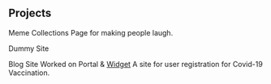 ## Projects

<ProjectCard title="Meme Collection Page" link="https://memecollections.netlify.app" bg="linear-gradient(to right, #D4145A 0%, #FBB03B 100%)">
Meme Collections Page for making people laugh.
</ProjectCard>

<ProjectCard title="Dummy Site" link="https://dummysites.netlify.app" bg="linear-gradient(to right, #662D8C 0%, #ED1E79
 100%)">
Dummy Site
</ProjectCard>

<ProjectCard title="Blog Site" link="https://blog.supportgenie.io" bg="linear-gradient(to right, #009245 0%, #FCEE21 100%)">
Blog Site
</ProjectCard>

<ProjectCard title="Portal & Widget" link="https://test-portal.supportgenie.io" bg="linear-gradient(to right, #D585FF 0%,#00FFEE 100%)">
Worked on Portal & <a href="https://test-widget.supportgenie.io">Widget</a> 
</ProjectCard>


<ProjectCard title="Covidium" link="https://covidium.herokuapp.com" bg="linear-gradient(to right, #114357 0%,#F29492 100%)">
 A site for user registration for Covid-19 Vaccination.
</ProjectCard>
